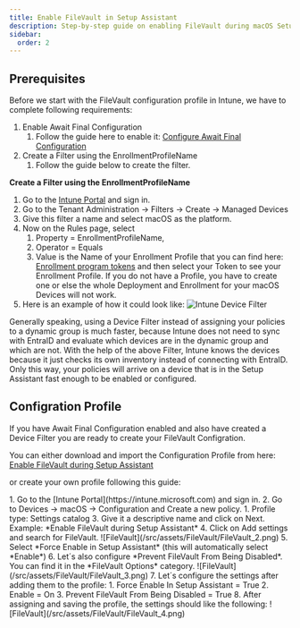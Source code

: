 ```yaml
---
title: Enable FileVault in Setup Assistant
description: Step-by-step guide on enabling FileVault during macOS Setup Assistant using Intune. Learn about prerequisites, configuration profiles, and best practices.
sidebar:
  order: 2
---
```



## Prerequisites

Before we start with the FileVault configuration profile in Intune, we have to complete following requirements:

1. Enable Await Final Configuration
   1. Follow the guide here to enable it: [Configure Await Final Configuration](https://www.intunemacadmins.com/await-final-configuration/configure_await_final_configuration/)
2. Create a Filter using the EnrollmentProfileName
   1. Follow the guide below to create the filter.

**Create a Filter using the EnrollmentProfileName**

<Steps>

1. Go to the [Intune Portal](https://intune.microsoft.com) and sign in.
2. Go to the Tenant Administration -> Filters -> Create -> Managed Devices
3. Give this filter a name and select macOS as the platform.
4. Now on the Rules page, select 
   1. Property = EnrollmentProfileName, 
   2. Operator = Equals
   3. Value is the Name of your Enrollment Profile that you can find here: [Enrollment program tokens](https://intune.microsoft.com/#view/Microsoft_Intune_Enrollment/DepTokensPagingBlade) and then select your Token to see your Enrollment Profile. If you do not have a Profile, you have to create one or else the whole Deployment and Enrollment for your macOS Devices will not work.
5. Here is an example of how it could look like:
![Intune Device Filter](/src/assets/FileVault/FileVault_1.png)

</Steps>


<Aside type="tip">
Generally speaking, using a Device Filter instead of assigning your policies to a dynamic group is much faster, because Intune does not need to sync with EntraID and evaluate which devices are in the dynamic group and which are not. With the help of the above Filter, Intune knows the devices because it just checks its own inventory instead of connecting with EntraID. Only this way, your policies will arrive on a device that is in the Setup Assistant fast enough to be enabled or configured.
</Aside>

## Configration Profile

If you have Await Final Configuration enabled and also have created a Device Filter you are ready to create your FileVault Configration.

You can either download and import the Configuration Profile from here: [Enable FileVault during Setup Assistant](/src/assets/FileVault/Enable_FileVault_during_Setup_Assistant.json)

or create your own profile following this guide:

<Steps>
1. Go to the [Intune Portal](https://intune.microsoft.com) and sign in.
2. Go to Devices -> macOS -> Configuration and Create a new policy. 
   1. Profile type: Settings catalog
3. Give it a descriptive name and click on Next. Example: *Enable FileVault during Setup Assistant*
4. Click on Add settings and search for FileVault.
![FileVault](/src/assets/FileVault/FileVault_2.png)
5. Select *Force Enable in Setup Assistant* (this will automatically select *Enable*)
6. Let´s also configure *Prevent FileVault From Being Disabled*. You can find it in the *FileVault Options* category.
![FileVault](/src/assets/FileVault/FileVault_3.png)
7. Let´s configure the settings after adding them to the profile:
   1.  Force Enable In Setup Assistant = True
   2.  Enable = On
   3.  Prevent FileVault From Being Disabled = True
8. After assigning and saving the profile, the settings should like the following:
![FileVault](/src/assets/FileVault/FileVault_4.png)
</Steps>